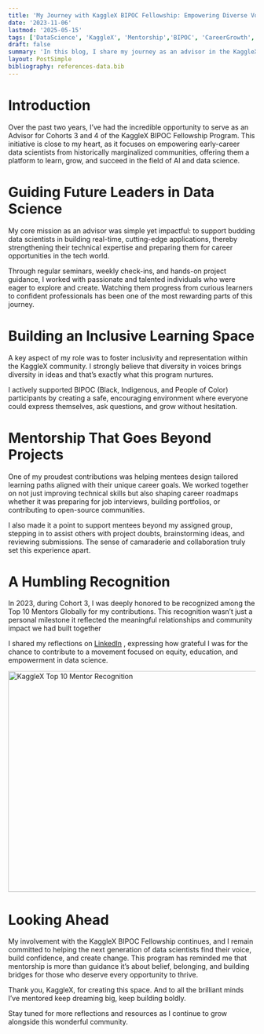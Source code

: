 ```yaml
---
title: 'My Journey with KaggleX BIPOC Fellowship: Empowering Diverse Voices in Data Science'
date: '2023-11-06'
lastmod: '2025-05-15'
tags: ['DataScience', 'KaggleX', 'Mentorship','BIPOC', 'CareerGrowth', 'InclusiveAI']
draft: false
summary: 'In this blog, I share my journey as an advisor in the KaggleX BIPOC Fellowship Program. Over two impactful years, I’ve supported diverse early-career data scientists in building skills, confidence, and community.'
layout: PostSimple
bibliography: references-data.bib
---
```



# Introduction

Over the past two years, I’ve had the incredible opportunity to serve as an Advisor for Cohorts 3 and 4 of the KaggleX BIPOC Fellowship Program. 
This initiative is close to my heart, as it focuses on empowering early-career data scientists from historically marginalized communities, 
offering them a platform to learn, grow, and succeed in the field of AI and data science.

# Guiding Future Leaders in Data Science

My core mission as an advisor was simple yet impactful:
to support budding data scientists in building real-time, cutting-edge applications, thereby strengthening their technical expertise and preparing them for career opportunities in the tech world.

Through regular seminars, weekly check-ins, and hands-on project guidance, I worked with passionate and talented individuals who were eager to explore and create. Watching them progress from curious learners to confident professionals has been one of the most rewarding parts of this journey.

# Building an Inclusive Learning Space

A key aspect of my role was to foster inclusivity and representation within the KaggleX community. I strongly believe that diversity in voices brings diversity in ideas and that’s exactly what this program nurtures.

I actively supported BIPOC (Black, Indigenous, and People of Color) participants by creating a safe, encouraging environment where everyone could express themselves, ask questions, and grow without hesitation.

# Mentorship That Goes Beyond Projects

One of my proudest contributions was helping mentees design tailored learning paths aligned with their unique career goals. We worked together on not just improving technical skills but also shaping career roadmaps whether it was preparing for job interviews, building portfolios, or contributing to open-source communities.

I also made it a point to support mentees beyond my assigned group, stepping in to assist others with project doubts, brainstorming ideas, and reviewing submissions. The sense of camaraderie and collaboration truly set this experience apart.

# A Humbling Recognition

In 2023, during Cohort 3, I was deeply honored to be recognized among the Top 10 Mentors Globally for my contributions. This recognition wasn’t just a personal milestone it reflected the meaningful relationships and community impact we had built together

I shared my reflections on [LinkedIn](https://www.linkedin.com/posts/itskpflow_kagglex-bipoc-raisingequity-activity-7129809117698813953--yJ9?utm_source=social_share_send&utm_medium=member_desktop_web&rcm=ACoAAASyU24BaT9ImaEr0_eWeTd3p_JBwo6LwVo)
, expressing how grateful I was for the chance to contribute to a movement focused on equity, education, and empowerment in data science.

<img
  src="/static/images/Kaggle_X.jpg"
  alt="KaggleX Top 10 Mentor Recognition"
  className="rounded-xl shadow-lg mx-auto my-6"
  width="800"
  height="450"
/>

# Looking Ahead

My involvement with the KaggleX BIPOC Fellowship continues, and I remain committed to helping the next generation of data scientists find their voice, build confidence, and create change. This program has reminded me that mentorship is more than guidance it’s about belief, belonging, and building bridges for those who deserve every opportunity to thrive.

Thank you, KaggleX, for creating this space. And to all the brilliant minds I’ve mentored keep dreaming big, keep building boldly.

Stay tuned for more reflections and resources as I continue to grow alongside this wonderful community.


